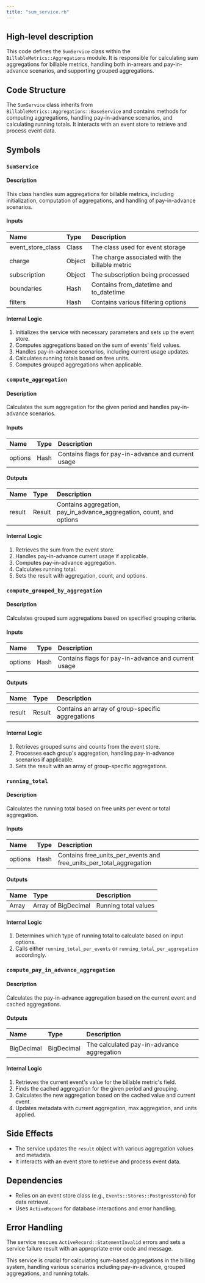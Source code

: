 ```yaml
---
title: "sum_service.rb"
---
```


## High-level description
This code defines the `SumService` class within the `BillableMetrics::Aggregations` module. It is responsible for calculating sum aggregations for billable metrics, handling both in-arrears and pay-in-advance scenarios, and supporting grouped aggregations.

## Code Structure
The `SumService` class inherits from `BillableMetrics::Aggregations::BaseService` and contains methods for computing aggregations, handling pay-in-advance scenarios, and calculating running totals. It interacts with an event store to retrieve and process event data.

## Symbols

### `SumService`
#### Description
This class handles sum aggregations for billable metrics, including initialization, computation of aggregations, and handling of pay-in-advance scenarios.

#### Inputs
| Name | Type | Description |
|:-----|:-----|:------------|
| event_store_class | Class | The class used for event storage |
| charge | Object | The charge associated with the billable metric |
| subscription | Object | The subscription being processed |
| boundaries | Hash | Contains from_datetime and to_datetime |
| filters | Hash | Contains various filtering options |

#### Internal Logic
1. Initializes the service with necessary parameters and sets up the event store.
2. Computes aggregations based on the sum of events' field values.
3. Handles pay-in-advance scenarios, including current usage updates.
4. Calculates running totals based on free units.
5. Computes grouped aggregations when applicable.

### `compute_aggregation`
#### Description
Calculates the sum aggregation for the given period and handles pay-in-advance scenarios.

#### Inputs
| Name | Type | Description |
|:-----|:-----|:------------|
| options | Hash | Contains flags for pay-in-advance and current usage |

#### Outputs
| Name | Type | Description |
|:-----|:-----|:------------|
| result | Result | Contains aggregation, pay_in_advance_aggregation, count, and options |

#### Internal Logic
1. Retrieves the sum from the event store.
2. Handles pay-in-advance current usage if applicable.
3. Computes pay-in-advance aggregation.
4. Calculates running total.
5. Sets the result with aggregation, count, and options.

### `compute_grouped_by_aggregation`
#### Description
Calculates grouped sum aggregations based on specified grouping criteria.

#### Inputs
| Name | Type | Description |
|:-----|:-----|:------------|
| options | Hash | Contains flags for pay-in-advance and current usage |

#### Outputs
| Name | Type | Description |
|:-----|:-----|:------------|
| result | Result | Contains an array of group-specific aggregations |

#### Internal Logic
1. Retrieves grouped sums and counts from the event store.
2. Processes each group's aggregation, handling pay-in-advance scenarios if applicable.
3. Sets the result with an array of group-specific aggregations.

### `running_total`
#### Description
Calculates the running total based on free units per event or total aggregation.

#### Inputs
| Name | Type | Description |
|:-----|:-----|:------------|
| options | Hash | Contains free_units_per_events and free_units_per_total_aggregation |

#### Outputs
| Name | Type | Description |
|:-----|:-----|:------------|
| Array | Array of BigDecimal | Running total values |

#### Internal Logic
1. Determines which type of running total to calculate based on input options.
2. Calls either `running_total_per_events` or `running_total_per_aggregation` accordingly.

### `compute_pay_in_advance_aggregation`
#### Description
Calculates the pay-in-advance aggregation based on the current event and cached aggregations.

#### Outputs
| Name | Type | Description |
|:-----|:-----|:------------|
| BigDecimal | BigDecimal | The calculated pay-in-advance aggregation |

#### Internal Logic
1. Retrieves the current event's value for the billable metric's field.
2. Finds the cached aggregation for the given period and grouping.
3. Calculates the new aggregation based on the cached value and current event.
4. Updates metadata with current aggregation, max aggregation, and units applied.

## Side Effects
- The service updates the `result` object with various aggregation values and metadata.
- It interacts with an event store to retrieve and process event data.

## Dependencies
- Relies on an event store class (e.g., `Events::Stores::PostgresStore`) for data retrieval.
- Uses `ActiveRecord` for database interactions and error handling.

## Error Handling
The service rescues `ActiveRecord::StatementInvalid` errors and sets a service failure result with an appropriate error code and message.

This service is crucial for calculating sum-based aggregations in the billing system, handling various scenarios including pay-in-advance, grouped aggregations, and running totals.